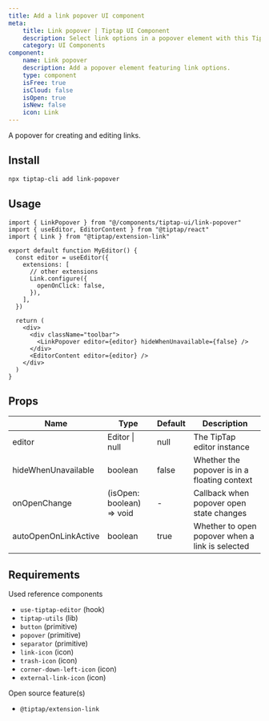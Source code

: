 ```yaml
---
title: Add a link popover UI component
meta:
    title: Link popover | Tiptap UI Component
    description: Select link options in a popover element with this Tiptap UI component. More in our documentation
    category: UI Components
component:
    name: Link popover
    description: Add a popover element featuring link options.
    type: component
    isFree: true
    isCloud: false
    isOpen: true
    isNew: false
    icon: Link
---
```


A popover for creating and editing links.

<CodeDemo isScrollable isSmall src="https://template.tiptap.dev/preview/tiptap-ui/link-popover" />

## Install

```bash
npx tiptap-cli add link-popover
```

## Usage

```tsx
import { LinkPopover } from "@/components/tiptap-ui/link-popover"
import { useEditor, EditorContent } from "@tiptap/react"
import { Link } from "@tiptap/extension-link"

export default function MyEditor() {
  const editor = useEditor({
    extensions: [
      // other extensions
      Link.configure({
        openOnClick: false,
      }),
    ],
  })

  return (
    <div>
      <div className="toolbar">
        <LinkPopover editor={editor} hideWhenUnavailable={false} />
      </div>
      <EditorContent editor={editor} />
    </div>
  )
}
```

## Props

| Name                 | Type                      | Default | Description                                     |
| -------------------- | ------------------------- | ------- | ----------------------------------------------- |
| editor               | Editor \| null            | null    | The TipTap editor instance                      |
| hideWhenUnavailable  | boolean                   | false   | Whether the popover is in a floating context    |
| onOpenChange         | (isOpen: boolean) => void | -       | Callback when popover open state changes        |
| autoOpenOnLinkActive | boolean                   | true    | Whether to open popover when a link is selected |

## Requirements

Used reference components

- `use-tiptap-editor` (hook)
- `tiptap-utils` (lib)
- `button` (primitive)
- `popover` (primitive)
- `separator` (primitive)
- `link-icon` (icon)
- `trash-icon` (icon)
- `corner-down-left-icon` (icon)
- `external-link-icon` (icon)

Open source feature(s)

- `@tiptap/extension-link`